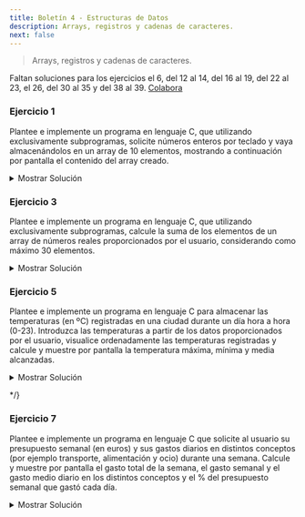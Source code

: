 ```yaml
---
title: Boletín 4 - Estructuras de Datos
description: Arrays, registros y cadenas de caracteres.
next: false
---
```



> Arrays, registros y cadenas de caracteres.

<Aside type="caution" title="¡Se necesita tu ayuda!">

  Faltan soluciones para los ejercicios el 6, del 12 al 14, del 16 al 19, del 22 al 23, el 26, del 30 al 35 y del 38
  al 39. [Colabora](https://github.com/TeenBiscuits/Pasame-Codigo/edit/main/src/content/docs/prouno/boletines/B4-Boletin-4.mdx)

</Aside>

### Ejercicio 1

Plantee e implemente un programa en lenguaje C, que utilizando exclusivamente subprogramas, solicite números enteros por
teclado y vaya almacenándolos en un array de 10 elementos, mostrando a continuación por pantalla el contenido del array
creado.

<details>
<summary>Mostrar Solución</summary>
```c title="Ejercicio_01.c"
// SPDX-FileCopyrightText: 2023 Miguel Fraga Pico
//
// SPDX-License-Identifier: GPL-3.0-only

#include <stdio.h>

void askNumbers(int *cadena)
{
    int i;
    printf("Dime un numero");
    for(i = 0; i < 10; i++)
    {
        scanf("%d", &cadena[i]);
        printf("Dime otro numero ");
    }
    printf("\n");
}

void printNumbers(int *cadena)
{
    int i;
    printf("La cadena es: \n");
    for(i = 0; i < 10; i++)
    {
        printf("%d ", cadena[i]);
    }
}

int main()
{
    int cadena[10];
    askNumbers(cadena);
    printNumbers(cadena);
    return 1;
}
```
</details>

### Ejercicio 2

Plantee e implemente un programa en lenguaje C, que utilizando exclusivamente subprogramas, solicite nombres de animales
por teclado y vaya rellenando un array de 7 elementos, mostrándolos posteriormente por pantalla apropiadamente.

<details>
<summary>Mostrar Solución</summary>
```c title="Ejercicio_02.c"
// SPDX-FileCopyrightText: 2023 Pablo Portas López <pablo.portas@udc.es>
//
// SPDX-License-Identifier: GPL-3.0-only

// Librerías
#include <stdio.h>

// Constantes
#define MAX 40
#define NANIMAL 7

// Definiciones
typedef char nombreanimal[40];

typedef struct{
    nombreanimal nombre;
}tRegAnimales[NANIMAL];

// Definición funciones
void introducirNombres(tRegAnimales listaAnimales);
void imprimirNombres(tRegAnimales listaNombres);

// Main
int main() {
    tRegAnimales listaAnimales;

    introducirNombres(listaAnimales);
    imprimirNombres(listaAnimales);

    return 0;
}

// Declaración Funciones
void introducirNombres(tRegAnimales listaAnimales){
    printf("Introduzca los 7 nombres de animales separados por comas: ");
    for(int i = 0; i < NANIMAL; i++) scanf("%s, ",listaAnimales[i].nombre);
}

void imprimirNombres(tRegAnimales listaNombres){
    printf("Los 7 nombres són:");
    for(int i = 0; i < NANIMAL; i++) printf(" %s",listaNombres[i].nombre);
    printf(".");
}
```
</details>

### Ejercicio 3

Plantee e implemente un programa en lenguaje C, que utilizando exclusivamente subprogramas, calcule la suma de los
elementos de un array de números reales proporcionados por el usuario, considerando como máximo 30 elementos.

<details>
<summary>Mostrar Solución</summary>
```c title="Ejercicio_03.c"
// SPDX-FileCopyrightText: 2023 Pablo Portas López <pablo.portas@udc.es>
//
// SPDX-License-Identifier: GPL-3.0-only

// Librerías
#include <stdio.h>

// Constantes
#define MAX 30

// Definiciones
typedef float listanumeros[MAX];

// Definición funciones
void introducirPorTeclado(listanumeros numeros);

void imprimirSumatorio(const listanumeros numeros);

// Main
int main() {
    listanumeros lnumeros;
    introducirPorTeclado(lnumeros);
    imprimirSumatorio(lnumeros);
    return 0;
}

// Declaración Funciones
void introducirPorTeclado(listanumeros numeros) {
    printf("Introduzca los números que quiere sumar, para terminar introduzca 0: ");
    // Expresión lógica dentro del for: mientras i < 30 y a partir del primer número que el número
    // introducido anteriormente (i-1) no fuera 0.
    for (int i = 0; i < MAX && (i < 1 || numeros[i - 1] != 0.0); i++) scanf("%f", &numeros[i]);
}

void imprimirSumatorio(const listanumeros numeros) {
    float suma = 0;
    // Impresión hasta el MAX o hasta llegar al primer 0
    for (int i = 0; i < MAX && numeros[i] != 0; i++) suma += numeros[i];
    printf("El sumatorio final son: %.2f", suma);
}
```
</details>

### Ejercicio 4

Plantee e implemente un programa en lenguaje C que almacene en memoria las horas de estudio que dedica un alumno a una
asignatura determinada durante una semana. Solicite los datos apropiadamente al usuario y calcule y muestre la media de
horas diarias empleadas en esa asignatura, asimismo indique el día en el que ha estado más aplicado (mayor número de
horas estudiando) y más vago (menor número de horas estudiando).

<details>
<summary>Mostrar Solución</summary>
```c title="Ejercicio_04.c"
// SPDX-FileCopyrightText: 2023 Pablo Portas López <pablo.portas@udc.es>
//
// SPDX-License-Identifier: GPL-3.0-only

// Librerías
#include <stdio.h>

// Definiciones
typedef struct {
    int horas;
    char nombre[10];
} tRegdiasemana;

typedef tRegdiasemana vHorasSemana[7];

// Definición funciones
void introducirHoras(vHorasSemana horas);

void imprimirMediaYMostrarDias(vHorasSemana horas);

void ordenarDeMayorAMenor(vHorasSemana horas);

// Main
int main() {
    // Inicializo el Registro para cada día de la semana
    vHorasSemana horasestudio = {{0, "Lunes"},
                                 {0, "Martes"},
                                 {0, "Miércoles"},
                                 {0, "Jueves"},
                                 {0, "Viernes"},
                                 {0,"Sábado"},
                                 {0,"Domingo"}};
    introducirHoras(horasestudio);
    imprimirMediaYMostrarDias(horasestudio);
    return 0;
}

// Declaración Funciones
void introducirHoras(vHorasSemana horas) {
    printf("Introduzca las horas de estudio que le ha dedicado a Pro 1: \n");
    for (int i = 0; i < 7; i++) {
        printf("%s: ",horas[i].nombre);
        scanf("%d", &horas[i].horas);
        while ((getchar()) != '\n'); // Limpio Buffer
    }

}

void imprimirMediaYMostrarDias(vHorasSemana horas) {
    int media = 0;
    for (int i = 0; i < 7; i++) media += horas[i].horas;
    media = media / 7;
    printf("La media de horas diarias: %d\n", media);
    ordenarDeMayorAMenor(horas);
    printf("El día que más horas estudiaste fué el %s (%d horas) y el que menos %s (%d horas).",horas[6].nombre,horas[6].horas,horas[0].nombre,horas[0].horas);
}

void ordenarDeMayorAMenor(vHorasSemana horas){
    vHorasSemana aux;
    for(int j = 1; j < 6; j++) {
        for (int i = 0; i < 7-j; i++) {
            if (horas[i].horas > horas[i + 1].horas) {
                aux[i] = horas[i]; // Movemos al aux
                horas[i] = horas[i + 1]; // Movemos el segundo al primer hueco
                horas[i + 1] = aux[i]; // Copiamos el valor del primero al segundo hueco
            }
        }
    }
}
```
</details>



### Ejercicio 5

Plantee e implemente un programa en lenguaje C para almacenar las temperaturas (en ºC) registradas en una ciudad durante
un día hora a hora (0-23). Introduzca las temperaturas a partir de los datos proporcionados por el usuario, visualice
ordenadamente las temperaturas registradas y calcule y muestre por pantalla la temperatura máxima, mínima y media
alcanzadas.

<details>
<summary>Mostrar Solución</summary>
```c title="Ejercicio_05.c"
// SPDX-FileCopyrightText: 2024 Maite González Vázquez <maite.gonzalez@udc.es>
//
// SPDX-License-Identifier: GPL-3.0-only

#include <stdio.h>

#define MAX 24

void pedirTemperatura(float temp[], int n);

void mostrarTemperaturas(float temp[], int n);

float temperaturaMedia(float temp[], int n);

float temperaturaMaxima(float temp[], int n);

float temperaturaMinima(float temp[], int n);

int main() {
    float temperatura[MAX];

    pedirTemperatura(temperatura, MAX);
    mostrarTemperaturas(temperatura, MAX);
    printf("\nTemperatura maxima: %.2f\n", temperaturaMaxima(temperatura, MAX));
    printf("Temperatura minima: %.2f\n", temperaturaMinima(temperatura, MAX));
    printf("Temperatura media: %.2f\n", temperaturaMedia(temperatura, MAX));
}

void pedirTemperatura(float temp[], int n) {
    printf("Introduce la temperatura de la ciudad:\n");
    for (int i = 0; i < n; i++) {
        printf("Hora %d: \n", i + 1);
        scanf("%f", &temp[i]);
    }
}

void mostrarTemperaturas(float temp[], int n) {
    printf("\nTEMPERATURAS A LO LARGO DEL DIA\n");
    for (int i = 0; i < n; i++) printf("%d:00 - %.2f C\n", i, temp[i]);
}

float medioTemperatura(float temp[], int n) {
    float tempTotal = 0;
    for (int i = 0; i < n; i++) {
        tempTotal += temp[i];
    }
    return (tempTotal / n);
}

float temperaturaMaxima(float temp[], int n) {
    float tempMax = temp[0];

    for (int i = 1; i < n; i++) {
        if (temp[i] > tempMax) tempMax = i;
    }
    return tempMax;
}

float temperaturaMinima(float temp[], int n) {
    float tempMin = temp[0];

    for (int i = 1; i < n; i++) {
        if (temp[i] < tempMin) tempMin = i;
    }
    return tempMin;
}
```
</details>

<Aside type="caution" title="¡Se necesita tu ayuda!">

Falta solución para el ejercicio 6. [Colabora](https://github.com/TeenBiscuits/Pasame-Codigo/edit/main/src/content/docs/prouno/boletines/B4-Boletin-4.mdx)

</Aside>

{/*

### Ejercicio 6

Plantee e implemente un programa en lenguaje C que, partiendo de la estructura creada en el ejercicio anterior, cree un
sistema para almacenar las temperaturas (en ºC) registradas en una ciudad durante una semana (hora a hora cada día)
Introduzca las temperaturas solicitando los datos apropiadamente al usuario. Calcule y muestre por pantalla las
temperaturas medias diarias, las temperaturas medias de cada hora y la temperatura media semanal.

<details>
<summary>Mostrar Solución</summary>
```c title="Ejercicio_06.c"
```
</details>

*/}

### Ejercicio 7

Plantee e implemente un programa en lenguaje C que solicite al usuario su presupuesto semanal (en euros) y sus gastos
diarios en distintos conceptos (por ejemplo transporte, alimentación y ocio) durante una semana. Calcule y muestre por
pantalla el gasto total de la semana, el gasto semanal y el gasto medio diario en los distintos conceptos y el % del
presupuesto semanal que gastó cada día.

<details>
<summary>Mostrar Solución</summary>
```c title="Ejercicio_07.c"
// SPDX-FileCopyrightText: 2024 Maite González Vázquez <maite.gonzalez@udc.es>
//
// SPDX-License-Identifier: GPL-3.0-only

#include <stdio.h>

#define SEMANA 7

void pedirPresupuesto(float *pSemanal);

void pedirGastos(float gasto[], int n);

float totalGastosPorCategoria(float gasto[], int n);

float gastosTotalesSemanales(float transporte[], float alimentacion[],
                            float ocio[]);

float gastoMedioDiario(float gasto[], int n);

float presupuestoGastado(float gastosTotales, float presupuesto);

int main() {
    float pSemanal, gTransporte[SEMANA], gAlimentacion[SEMANA], gOcio[SEMANA];

    pedirPresupuesto(&pSemanal);
    printf("\nGastos semanales en transporte(euros):\n");
    pedirGastos(gTransporte, SEMANA);
    printf("\nGastos semanales en alimentacion(euros):\n");
    pedirGastos(gAlimentacion, SEMANA);
    printf("\nGastos semanales en ocio(euros):\n");
    pedirGastos(gOcio, SEMANA);

    printf("\nGasto en transporte: %.2f\n", totalGastosPorCategoria(gTransporte, SEMANA));
    printf("\nGasto en alimentacion: %.2f\n", totalGastosPorCategoria(gAlimentacion, SEMANA));
    printf("\nGasto en ocio: %.2f\n", totalGastosPorCategoria(gOcio, SEMANA));
    printf("\nGASTO TOTAL SEMANAL: %.2f\n", gastosTotalesSemanales(gTransporte, gAlimentacion, gOcio));
    printf("\nPORCENTAJE GASTADO: %.2f\n",
        presupuestoGastado(gastosTotalesSemanales(gTransporte, gAlimentacion, gOcio), pSemanal));
}

void pedirPresupuesto(float *pSemanal) {
    printf("Presupuesto semanal:\t");
    scanf("%f", &pSemanal);
}

void pedirGastos(float gasto[], int n) {
    for (int i = 0; i < n; i++) {
        printf("Dia %d:\n", i + 1);
        scanf("%f", &gasto[i]);
    }
}

float totalGastosPorCategoria(float gasto[], int n) {
    float total = 0;
    for (int i = 0; i < n; i++) {
        total += gasto[i];
    }
    return total;
}

float gastosTotalesSemanales(float transporte[], float alimentacion[],
                            float ocio[]) {
    return totalGastosPorCategoria(transporte, SEMANA)
            + totalGastosPorCategoria(alimentacion, SEMANA)
            + totalGastosPorCategoria(ocio, SEMANA);
}

float gastoMedioDiario(float gasto[], int n) {
    return (totalGastosPorCategoria(gasto, n) / n);
}

float presupuestoGastado(float gastosTotales, float presupuesto) {
    return (gastosTotales / presupuesto) * 100;
}
```
</details>



### Ejercicio 8

Plantee e implemente un programa en lenguaje C que, mediante búsqueda secuencial, permita encontrar el menor y el mayor
índice de donde se encuentra un valor dado X en un array de números enteros. El programa debe permitir al usuario
introducir apropiadamente el array de números enteros y solicitarle el valor que desea encontrar.

```txt "1 2 3 5 3 2 3 4 5 6 3 1 2 3" frame="terminal" title="Ejemplo de Ejecución"
Introduzca los elementos del array separados por espacios, "enter" para terminar:
1 2 3 5 3 2 3 4 5 6 3 1 2 3

Introduzca el número que desea buscar: 3
El número 3 aparece por primera vez en la posición 3 y por última vez en la posición 14.
Introduzca el número que desea buscar: 4
El número 4 aparece por primera y única vez en la posición 8.
Introduzca el número que desea buscar: 9
El número 9 no aparece en el array.
```

<details>
<summary>Mostrar Solución</summary>
```c title="Ejercicio_08.c"
// SPDX-FileCopyrightText: 2024 Sprinter05
//
// SPDX-License-Identifier: GPL-3.0-only

// Libraries
#include <stdio.h>
#define N 10

int main(){
    // Define variables and ask for parameters
    int nums[N], guess, lGuess, uGuess;
    printf("\nInput an array of 10 elements by pressing Enter after each element: ");
    for(int i=0; i<10; i++){
        scanf("%d", &nums[i]);
    }
    // Input guess
    printf("\nWhat number do you want to find?: ");
    scanf("%d", &guess);
    // Lower bound
    for(int i=0; i<N; i++){
        if(nums[i] == guess){
            lGuess = i;
            break;
        }
    }
    // Upper bound
    for(int i=N; i>=0; i--){
        if(nums[i] == guess){
            uGuess = i;
            break;
        }
    }
    // Print solutions
    printf("\nLower bound solution: %d", lGuess);
    printf("\nUpper bound solution: %d", uGuess);
    printf("\n");
}
```
</details>

### Ejercicio 9

Plantee e implemente un programa en lenguaje C que construya un array a partir de números enteros proporcionados por el
usuario (máximo 20 elementos) y que a continuación sustituya los números pares por su cuadrado y los números impares por
la parte entera de la raíz cuadrada de su valor absoluto. Muestre por pantalla tanto el array original como el
resultante de las operaciones indicadas.

<details>
<summary>Mostrar Solución</summary>
```c title="Ejercicio_09.c"
// SPDX-FileCopyrightText: 2023 Miguel Fraga Pico
//
// SPDX-License-Identifier: GPL-3.0-only

#include <stdio.h>
#include <math.h>

void escanearDatos(int *numeros,int tamano)
{
    int i;
    for(i = 0 ;i < tamano; i++)
    {
        printf("Introduzca un valor:\n");
        scanf("%d",&numeros[i]);
    }
}
void imprimirDatos (int *numeros, int tamano){
    int i;
    for(i = 0 ;i < tamano; i++)
    {
        printf("%d, ",numeros[i]);
    }
}
void modificarArray(int *numeros,int tamano){
    int i;
    for(i = 0; i < tamano; i++)
    {
        if(numeros[i]%2==0)
        {
            numeros[i]=pow(numeros[i],2);
        }
        else if(numeros[i] % 2 != 0)
        {
            numeros[i] = trunc(sqrt(abs(numeros[i])));
        }
    }
}
int main(){
    int tamano;
    printf("Introduzca cuantos numeros va a proprocionar:\n");
    scanf("%d",&tamano);
    if(tamano<=0 || tamano>20)
    {
        printf("Introduzca un tamano valido");
        return 2;
    }
    int numeros[tamano];
    escanearDatos(numeros,tamano);
    imprimirDatos(numeros,tamano);
    printf("\n");
    modificarArray(numeros,tamano);
    printf("\n");
    imprimirDatos(numeros,tamano);
    return 0;
}
```
</details>

### Ejercicio 10

Plantee e implemente una función en lenguaje C que reciba dos arrays de enteros desordenados de 50 elementos cada uno y
devuelva una array ordenado con los elementos de los dos anteriores.

<details>
<summary>Mostrar Solución</summary>
```c title="Ejercicio_10.c"
// SPDX-FileCopyrightText: 2023 Pablo Portas López <pablo.portas@udc.es>
//
// SPDX-License-Identifier: GPL-3.0-only

// Librerías
#include <stdio.h>
#include <time.h>
#include <stdlib.h>

// Definiciones
typedef int array50[50], array100[100];

// Definición funciones
void crearArrayAleatorio(array50 array);

void fusiondedosArrays(array50 array1, array50 array2, array100 arraydesalida);

void bubblesort(array100 array);

void imprimirArray(array100 array);

// Main
int main() {
    array50 array1, array2;
    array100 arrayfinal;

    srand(time(NULL)); // Así solo se declara una vez
    crearArrayAleatorio(array1);
    crearArrayAleatorio(array2);

    fusiondedosArrays(array1, array2, arrayfinal);

    bubblesort(arrayfinal);

    imprimirArray(arrayfinal);

    return 0;
}

// Declaración Funciones
void crearArrayAleatorio(array50 array) {
    for (int i = 0; i < 50; i++) {
        array[i] = rand() % 1000; // Para evitar números gigantes, prefiero un array de números menores a 1000;
    }
}

void fusiondedosArrays(array50 array1, array50 array2, array100 arraydesalida) {
    for (int i = 0; i < 50; i++) { // El primer array en los elementos del 0 - 49
        arraydesalida[i] = array1[i];
    }
    for (int i = 0; i < 50; i++) { // El segundo array en los elementos del 50 - 99
        arraydesalida[i + 50] = array2[i];
    }
}

void bubblesort(array100 array) { // Algoritmo BubbleSort https://es.wikipedia.org/wiki/Ordenamiento_de_burbuja
    int aux;
    for (int j = 1; j < 99; j++) {
        for (int i = 0; i < 100 - j; i++) {
            if (array[i] > array[i + 1]) {
                aux = array[i]; // Movemos al aux
                array[i] = array[i + 1]; // Movemos el segundo al primer hueco
                array[i + 1] = aux; // Copiamos el valor del primero al segundo hueco
            }
        }
    }
}

void imprimirArray(array100 array) {
    printf("El array ordenado:\n %d", array[0]);
    for (int i = 1; i < 100; i++) {
        printf(", "); // Colocando la coma aquí conseguimos que el último elemento no tenga y así sea un punto.
        if (i % 20 == 0) printf("\n"); // Para que sea más legible en terminal.
        printf("%3d", array[i]); // El formato hace que queden en cuadrícula
    }
    printf("."); // El punto en cuestión
}
```
</details>

### Ejercicio 11

Plantee e implemente una función recursiva en lenguaje C que devuelva la suma de los elementos de un array de enteros.

<details>
<summary>Mostrar Solución</summary>
```c title="Ejercicio_11.c"
// SPDX-FileCopyrightText: 2024 Sprinter05
//
// SPDX-License-Identifier: GPL-3.0-only

// Libraries
#include <stdio.h>

// Sum all the elements of the array using recursion
int arraySum(int n, int sumNums[n], int loops, int accum){
    if (loops == 0){return accum;} else{
        accum+=sumNums[n-loops];
        loops--;
        arraySum(n, sumNums, loops, accum);
    }
}

int main(){
    // Define variables and ask for parameters
    int n = 10;
    int toSum[n], accum = 0, loops = n;
    int result;
    printf("Input the 10 numbers for the array separated by Enter:\n");
    for(int i=0; i<10; i++){
        scanf("%d", &toSum[i]);
    }
    // Recursion fun starts here
    result = arraySum(n, toSum, loops, accum);
    // Print result
    printf("\nThe result of the sum is %d\n", result);
    return 0;
}
```
</details>

<Aside type="caution" title="¡Se necesita tu ayuda!">

Faltan soluciones para los ejercicios del 11 al 14. [Colabora](https://github.com/TeenBiscuits/Pasame-Codigo/edit/main/src/content/docs/prouno/boletines/B4-Boletin-4.mdx)

</Aside>


{/*

### Ejercicio 12

Plantee e implemente una función en lenguaje C que indique si un array de enteros es capicúa.

<details>
<summary>Mostrar Solución</summary>
```c title="Ejercicio_12.c"
```
</details>

### Ejercicio 13

Plantee e implemente un programa en lenguaje C que permita introducir apropiadamente una matriz NxN de números enteros (0< N < 20),
la visualice apropiadamente por pantalla (formato matricial) y muestre el elemento mayor y el elemento menor de
dicha matriz y sus posiciones.

<details>
<summary>Mostrar Solución</summary>
```c title="Ejercicio_13.c"
```
</details>

### Ejercicio 14

Plantee e implemente un programa en lenguaje C que permita introducir apropiadamente una matriz NxN de enteros y que, a
petición del usuario, intercambie las filas o columnas i y j de dicha matriz. Muestre por pantalla en formato matricial
tanto la matriz original introducida como la matriz resultante del intercambio de filas o columnas solicitado por el
usuario.

<details>
<summary>Mostrar Solución</summary>
```c title="Ejercicio_14.c"
```
</details>

*/}

### Ejercicio 15

Plantee e implemente un programa en lenguaje C que permita introducir apropiadamente una matriz NxN de números reales y
que muestre por pantalla en formato matricial tanto la matriz original introducida como su matriz traspuesta. Realice lo
mismo considerando como tipo base de la matriz números enteros.

<details>
<summary>Mostrar Solución</summary>
```c title="Ejercicio_15.c"
// SPDX-FileCopyrightText: 2023 Miguel Fraga Pico
//
// SPDX-License-Identifier: GPL-3.0-only

#include <stdio.h>
// i = fila
// j = columna
void crearMatriz(int tamanho, int matriz[tamanho][tamanho])
{
    int i;
    int j;
    for(j = 0; j < tamanho; j++)
    {
        for(i = 0; i < tamanho; i++)
        {
            printf("Posicion %d, %d \n", j + 1, i + 1);
            scanf("%d", &matriz[i][j]);
        }
    }
}

void imprimirMatriz(int tamanho, int matriz[tamanho][tamanho])
{
    int i;
    int j;
    for(j = 0; j < tamanho; j++)
    {
        for(i = 0; i < tamanho; i++)
        {
            printf("%d ", matriz[i][j]);
        }
        printf("\n");
    }
}

void imprimirTraspuesta(int tamanho, int matriz[tamanho][tamanho])
{
    int i;
    int j;
    for(j = 0; j < tamanho; j++)
    {
        for(i = 0; i < tamanho; i++)
        {
            printf("%d ", matriz[j][i]);
        }
        printf("\n");
    }
}

int main()
{
    int tamanho;
    int traspuesta;

    printf("De que tamanho quieres la matriz");
    scanf("%d", &tamanho);


    printf("Quieres la traspuesta? 1 = si, 0 = no");
    scanf("%d", &traspuesta);

    int matriz[tamanho][tamanho];

    crearMatriz(tamanho, matriz);

    if(traspuesta)
    {
        imprimirTraspuesta(tamanho, matriz);
    }
    else
    {
        imprimirMatriz(tamanho, matriz);
    }
}
```
</details>

<Aside type="caution" title="¡Se necesita tu ayuda!">

Faltan soluciones para los ejercicios del 16 al 19. [Colabora](https://github.com/TeenBiscuits/Pasame-Codigo/edit/main/src/content/docs/prouno/boletines/B4-Boletin-4.mdx)
</Aside>

{/*

### Ejercicio 16

Plantee e implemente un programa en lenguaje C que permita introducir un cuadrado (NxN) por teclado y determine si es
mágico. Un cuadrado mágico es una matriz NxN de números enteros del 1 al N^2 en la que la suma de sus filas, sus
columnas y sus diagonales principales coincide.

<details>
<summary>Mostrar Solución</summary>
```c title="Ejercicio_16.c"
```
</details>

### Ejercicio 17

Plantee e implemente un programa en lenguaje C que mediante un menú apropiado permita al usuario introducir dos matrices
NxN de números enteros (0 < N < 10) y seleccionar la operación (suma, resta o producto) que desea realizar con ellas.
Muestre los resultados de la operación seleccionada por pantalla en formato matricial.

<details>
<summary>Mostrar Solución</summary>
```c title="Ejercicio_17.c"
```
</details>

### Ejercicio 18

Plantee e implemente un programa en lenguaje C que permita introducir apropiadamente una matriz NxN de números enteros (0 < N < 10),
la visualice apropiadamente por pantalla (formato matricial) y muestre la posición de un elemento punto de
silla , si existe. Una matriz presenta un punto de silla si alguna posición de la misma es al mismo tiempo el menor
valor de su fila y el mayor valor de su columna.

<details>
<summary>Mostrar Solución</summary>
```c title="Ejercicio_18.c"
```
</details>

### Ejercicio 19

Plantee e implemente un programa en lenguaje C que rellene tres arrays con 500 elementos enteros de forma aleatoria y
posteriormente muestre por pantalla todos los números conseguidos de forma ordenada de menor a mayor.

<details>
<summary>Mostrar Solución</summary>
```c title="Ejercicio_19.c"
```
</details>

*/}


### Ejercicio 20

Plantee e implemente un programa en lenguaje C que permita almacenar en memoria el nombre y las notas de una asignatura
de una clase de 15 alumnos. Muestre por pantalla el nombre y nota de los alumnos que han obtenido la peor y la mejor
calificación. Además muestre a continuación el listado con el nombre y nota de todos los alumnos.

<details>
<summary>Mostrar Solución</summary>
```c title="Ejercicio_20.c"
// SPDX-FileCopyrightText: 2024 Maite González Vázquez <maite.gonzalez@udc.es>
//
// SPDX-License-Identifier: GPL-3.0-only

#include <stdio.h>

#define MAX 3

struct alumno {
    char nombre[20];
    float nota;
};

void introducirAlumno(struct alumno alumnos[], int n);

void mostrarAlumnado(struct alumno alumnos[], int n);

void mejorYPeorNota(struct alumno alumnos[], int n, struct alumno *mejor, struct alumno *peor);



int main() {
    struct alumno alumnos[MAX];
    struct alumno mejor, peor;

    introducirAlumno(alumnos, MAX);
    mostrarAlumnado(alumnos, MAX);
    mejorYPeorNota(alumnos, MAX, &mejor, &peor);

    printf("\nMejor nota:\t%s - %.2f\n", mejor.nombre, mejor.nota);
    printf("Peor nota:\t%s - %.2f\n", peor.nombre, peor.nota);

}

void introducirAlumno(struct alumno alumnos[], int n) {
    for (int i = 0; i < n; i++) {
        printf("--- Alumno %d ---: \n", i + 1);
        printf("Nombre: \n");
        scanf("%s", alumnos[i].nombre);
        printf("Nota de %s: \n", alumnos[i].nombre);
        scanf("%f", &alumnos[i].nota);
    }
}

void mostrarAlumnado(struct alumno alumnos[], int n) {
    printf("\nLISTADO DE ALUMNOS\n");
    for (int i = 0; i < n; i++) {
        printf("%s: %.2f\n", alumnos[i].nombre, alumnos[i].nota);
    }
    printf("\n");
}

void mejorYPeorNota(struct alumno alumnos[], int n, struct alumno *mejor, struct alumno *peor) {
    // Inicializamos con el primer estudiante
    *mejor = alumnos[0];
    *peor = alumnos[0];

    for (int i = 0; i < n; i++) {
        if (alumnos[i].nota > mejor->nota) {
            *mejor = alumnos[i];
        }

        if (alumnos[i].nota < peor->nota) {
            *peor = alumnos[i];
        }
    }
}
```
</details>



### Ejercicio 21

Diseñe la estructura de datos que permita almacenar en memoria la lista de tareas a realizar durante los días del año.
Se debe de poder controlar la fecha, la descripción de tareas a realizar cada día con su hora y minutos. Tenga en cuenta
que cada día no podrá tener más de 20 tareas.

<details>
<summary>Mostrar Solución</summary>
```c title="Ejercicio_21.c"
// SPDX-FileCopyrightText: 2024 Maite González Vázquez <maite.gonzalez@udc.es>
//
// SPDX-License-Identifier: GPL-3.0-only

#define MAX_TAREAS 20

// Define una tarea
typedef struct {
    int hora;
    int minutos;
    char descripcion[150];
} tTarea;

// Define las tareas de un día
typedef struct {
    int dia;
    int mes;
    int anio;
    tTarea tareas[MAX_TAREAS];
} tDiaTareas;

// Define las tareas de un año
typedef struct {
    tDiaTareas dias[365];
} tListaTareas;
```
</details>

<Aside type="caution" title="¡Se necesita tu ayuda!">

Faltan soluciones para los ejercicios del 22 al 23. [Colabora](https://github.com/TeenBiscuits/Pasame-Codigo/edit/main/src/content/docs/prouno/boletines/B4-Boletin-4.mdx)

</Aside>

{/*

### Ejercicio 22

Plantee e implemente una función en lenguaje C que reciba dos arrays de reales desordenados de 30 elementos cada uno y
devuelva una array ordenado con los elementos de los dos anteriores.

<details>
<summary>Mostrar Solución</summary>
```c title="Ejercicio_22.c"
```
</details>

### Ejercicio 23

Plantee e implemente una función en lenguaje C que reciba dos arrays de tipo base carácter, sin finalizar en ‘\0’, es
decir, no son cadenas; ambos desordenados y con 100 elementos cada uno y devuelva un array ordenado con los elementos de
los dos anteriores.

<details>
<summary>Mostrar Solución</summary>
```c title="Ejercicio_23.c"
```
</details>

*/}

### Ejercicio 24

Diseñe la estructura para almacenar en memoria la información de los trabajadores de un taller de 20 empleados. Si el
empleado es oficinista tendrá un número de teléfono; si es conductor tendrá asignado el número de matrícula de un
vehículo; y si es técnico tendrá asignado el código de barras de un ordenador. Se debe conocer el nombre, la fecha de
nacimiento, tipo de puesto de trabajo y el nivel de estudios de todos los trabajadores.

<details>
<summary>Mostrar Solución</summary>
```c title="Ejercicio_24.c"
// SPDX-FileCopyrightText: 2023 Miguel Fraga Pico
//
// SPDX-License-Identifier: GPL-3.0-only

#include <stdio.h>

struct empleados
{
    char puesto[50]; //oficinista   conductor   técnico
    char nivelEstudios[50];
    char fechaNacimiento[50];
    char nombre[50];
};

void introducirEmpleado(struct empleados *e)
{
    printf("Cual es el nombre del empleado?");
    gets(&e->nombre);
    printf("Que puesto le corresponde al empleado?");
    gets(&e->puesto);
    printf("Cual es la fecha de nacimiento del empleado? dd/mm/aaaa");
    gets(&e->fechaNacimiento);
    printf("Cual es el nivel de estudios del empleado? ");
    gets(&e->nivelEstudios);
}

void imprimirempleado(struct empleados e)
{
    printf("El nombre del empleado es: %s\n", e.nombre);
    printf("La fecha de nacimiento del empleado es: %s\n", e.fechaNacimiento);
    printf("El nivel de estudios del empleado es: %s\n", e.nivelEstudios);
    printf("El puesto del empleado es: %s\n", e.puesto);
}


int main()
{
    struct empleados empleados[20];

    for(int i = 0; i < 20; i++)
    {
        printf("Introduciendo alumno %d:\n",i);
        introducirEmpleado(&empleados[i]);
    }
    for(int i = 0; i < 20; i++)
    {
        printf("Imprimiendo alumno %d:\n",i);
        imprimirempleado(empleados[i]);
    }
}
```
</details>

### Ejercicio 25

Plantee e implemente un programa en lenguaje C que lea una frase de teclado (secuencia de caracteres hasta fin de
línea), y determine la frecuencia de aparición de cada vocal respecto al total de caracteres de la frase.

<details>
<summary>Mostrar Solución</summary>
```c title="Ejercicio_25.c"
// SPDX-FileCopyrightText: 2024 Daniel Deza Prieto
//
// SPDX-License-Identifier: GPL-3.0-only

#include <stdio.h>
void reader(char frase[200]) {
  printf("Please input the phrase up to a size of 200 characters\n");
  scanf(" %[^\n]s", frase);
}
void howmany(char frase[200], int acount, int ecount, int icount, int ocount,
             int ucount, int rest) {
  for (int i = 0; i < 200; i++) {
    (frase[i] == 'a') ? (acount++) : (rest++);
    (frase[i] == 'e') ? (ecount++) : (rest++);
    (frase[i] == 'i')
        ? (icount++)
        : (rest++); // Codigo terrible. I lose half the brain. Funciona eso si
    (frase[i] == 'o') ? (ocount++) : (rest++);
    (frase[i] == 'u') ? (ucount++) : (rest++);
  }
  printf("Hay a:%i e:%i i:%i o:%i u:%i", acount, ecount, icount, ocount,
         ucount);
}
int main() {
  int acount = 0;
  int ecount = 0;
  int icount = 0;
  int ocount = 0;
  int ucount = 0;
  int rest = 0;
  char frase[200];
  reader(frase);
  howmany(frase, acount, ecount, icount, ocount, ucount, rest);
  return 0;
}
```
</details>

<Aside type="caution" title="¡Se necesita tu ayuda!">

Faltan soluciones para el ejercicio 26. [Colabora](https://github.com/TeenBiscuits/Pasame-Codigo/edit/main/src/content/docs/prouno/boletines/B4-Boletin-4.mdx)

</Aside>

{/*

### Ejercicio 26

Plantee e implemente un programa en lenguaje C que lea una frase (como máximo de 100 caracteres) y proporcione al
usuario la posibilidad de sustituir alguna palabra de las introducidas por un sinónimo. Muestre por pantalla la frase
original y la frase después de llevar a cabo la sustitución.

<details>
<summary>Mostrar Solución</summary>
```c title="Ejercicio_26.c"
```
</details>

*/}

### Ejercicio 27

Plantee e implemente un programa en lenguaje C que lea una frase (como máximo de 100 caracteres) y que muestre a
continuación cada palabra de la misma seguida del número de letras que la componen. Para simplificar suponga que las
palabras pueden separarse únicamente por espacios, comas o puntos.

```txt "Buenos días, vamos a comenzar. Encended los equipos." frame="terminal" title="Ejemplo de Ejecución"
Introduzca una frase de como máximo 100 caracteres:
Buenos días, vamos a comenzar. Encended los equipos.

Buenos 6
días 4
vamos 5
a 1
comenzar 8
Encended 8
los 3
equipos 7
```

<details>
<summary>Mostrar Solución</summary>
```c title="Ejercicio_27.c"
// SPDX-FileCopyrightText: 2024 Sprinter05
//
// SPDX-License-Identifier: GPL-3.0-only

// Libraries
#include <stdio.h>
#define N 100

// Count the amount of characters in the string
void countString(char toCount[N]){
    int count = 0;
    for(int i=0; toCount[i]!='\0'; i++){
        count++;
    }
    printf("Word %s has %d characters\n", toCount, count);
}

// Separate the string and fix multiple separators in the string by ignoring them 
void separateString(char toSplit[N]){
    char splitted[N][N];
    int count=0, row=0, column=0;
    while(toSplit[count] != '\n'){
        if(toSplit[count] == ' ' || toSplit[count] == ',' || toSplit[count] == '.'){
            splitted[row][column] = '\0';
            column = 0;
            if (toSplit[count-1] != ' ' && toSplit[count-1] != ',' && toSplit[count-1] != '.'){row++;}
        } else {
            splitted[row][column] = toSplit[count];
            column++;
        }
        count++;
    }
    for(int i=0; splitted[i][0] != '\0'; i++){
        countString(splitted[i]);
    }
}

int main(){
    // Define variables and ask for parameters
    char sentence[N];
    printf("Type a sentence of max 100 characters:\n");
    // fgets instead of gets for buffer overflow protection
    fgets(sentence, N, stdin);
    // Start the fun
    separateString(sentence);
    return 0;
}
```
</details>

### Ejercicio 28

Plantee e implemente un programa en lenguaje C que lea una frase (secuencia de caracteres hasta fin de línea), sustituya
todas las secuencias de dos o más espacios por un único espacio y que muestre por pantalla la frase obtenida.

<details>
<summary>Mostrar Solución</summary>
```c title="Ejercicio_28.c"
// SPDX-FileCopyrightText: 2024 Sprinter05
//
// SPDX-License-Identifier: GPL-3.0-only

// Libraries
#include <stdio.h>
#define N 256

int main(){
    // Define variables and ask for parameters
    int i=0, j=0;
    char sentence[N], fixedSentence[N];
    printf("Type a sentence\n");
    // fgets instead of gets for buffer protection
    fgets(sentence, N, stdin);
    // Fix the sentence's multiple spaces
    while(sentence[i]!='\0'){
        if(sentence[i] == ' ' && sentence[i+1] == ' '){
            i++;
            continue;
        } else {
            fixedSentence[j]=sentence[i];
            i++;
            j++;
        }
    }
    // Print the result after apprending the end of string to the fixed variable
    fixedSentence[j+1] = '\0';
    printf("\nThe sentence with fixed spaces is:\n%s", fixedSentence);
    return 0;
}
```
</details>

### Ejercicio 29

Diseñe una función que devuelva al revés la cadena recibida como parámetro.

<details>
<summary>Mostrar Solución</summary>
```c title="Ejercicio_29.c"
// SPDX-FileCopyrightText: 2023 Miguel Fraga Pico
//
// SPDX-License-Identifier: GPL-3.0-only

#include <stdio.h>
#include <string.h>

void invertirCadena(char cadena[])
{
    int longitud = strlen(cadena);
    int i, j;

    for (i = 0, j = longitud - 1; i < j; i++, j--)
    {
        char temp = cadena[i];
        cadena[i] = cadena[j];
        cadena[j] = temp;
    }
}

int main()
{
    printf("Introduce una oracion o frase\n");
    char cadenaOriginal[50];
    gets(&cadenaOriginal);

    invertirCadena(cadenaOriginal);

    printf("Cadena invertida: %s\n", cadenaOriginal);

    return 0;
}
```
</details>

<Aside type="caution" title="¡Se necesita tu ayuda!">

Faltan soluciones para los ejercicios del 30 al 35. [Colabora](https://github.com/TeenBiscuits/Pasame-Codigo/edit/main/src/content/docs/prouno/boletines/B4-Boletin-4.mdx)

</Aside>

{/*

### Ejercicio 30

Diseñe una función que sume dos números de 2500 cifras cada uno.

<details>
<summary>Mostrar Solución</summary>
```c title="Ejercicio_30.c"
```
</details>

### Ejercicio 31

Implemente la función booleana VAL ( tCadena cadena) la cual devuelve TRUE si puede convertir la cadena de 9 caracteres
a un valor real y FALSE en caso contrario.

<details>
<summary>Mostrar Solución</summary>
```c title="Ejercicio_31.c"
```
</details>

### Ejercicio 32

Implemente una función que reciba una matrícula, la edad y el nombre de un conductor y devuelva TRUE si la suma de los
números de la matrícula es igual a la edad del conductor y las letras de la matrícula coinciden con las iniciales del
nombre y los apellidos del propietario del vehículo.

<details>
<summary>Mostrar Solución</summary>
```c title="Ejercicio_32.c"
```
</details>

### Ejercicio 33

Implemente un programa que lea una frase, carácter a carácter del teclado y que calcule y muestre el número de letras,
dígitos y otros caracteres.

<details>
<summary>Mostrar Solución</summary>
```c title="Ejercicio_33.c"
```
</details>

### Ejercicio 34

Implemente un programa que lea un mínimo de 20 palabras del teclado hasta que aparezca el carácter <ENTER> y guarde en
un array las 20 primeras leídas. Por cada palabra guardada debe figurar en el array la siguiente información:

a) Si la palabra está en mayúsculas<br/>
b) Número de vocales que la componen<br/>
c) Número de veces que la palabra aparece en el texto<br/>
d) Frecuencia de los caracteres que componen cada palabra

<details>
<summary>Mostrar Solución</summary>
```c title="Ejercicio_34.c"
```
</details>

### Ejercicio 35

Implemente un programa que guarde en un vector las capitales europeas y su población. Dicho programa debe permitir
mostrar las capitales existentes en el array de forma ordenada, tanto por nombre de capital como por número de
habitantes.

<details>
<summary>Mostrar Solución</summary>
```c title="Ejercicio_35.c"
```
</details>

*/}

### Ejercicio 36

Implemente un programa que solicite cinco números enteros (ni > 0) al usuario y muestre por pantalla cada número y su
descomposición factorial. Utilice una estructura de datos adecuada para almacenar a la vez los números y su
descomposición.

<details>
<summary>Mostrar Solución</summary>
```c title="Ejercicio_36.c"
// SPDX-FileCopyrightText: 2024 Sprinter05
//
// SPDX-License-Identifier: GPL-3.0-only

// Libraries
#include <stdio.h>
#include <stdbool.h>
#define N 100

void factorialDecomp(int toDecomp){
    int factors[N], primes=2, loops=0, og=toDecomp;
    // Check if its 1 or 0 and just print out that the decomp is 1
    if(toDecomp == 0 | toDecomp == 1){
        printf("\nNumber %d factorial decomposition is: 1", og);
        return;
    }
    // Repeat the factorization with each reduced number until its 0
    for(int i=0;i<N;i++){factors[i]=0;}
    while(toDecomp != 1){
        if(toDecomp%primes == 0){
            toDecomp/=primes;
            factors[loops]=primes;
            loops++;
            primes=2;
        } else {primes++;}
    }
    // Print the result
    printf("\nNumber %d factorial decomposition is: ", og);
    for(int i=0;factors[i]!=0;i++){
        if(factors[i+1]==0){
            printf("%d", factors[i]);
        } else {printf("%d*", factors[i]);}
    }
}

int main(){
    // Define variables and ask for parameters
    int decompose[5];
    printf("Type 5 integers separated by spaces:\n");
    // Its just 5 parameters no for loop needed here
    scanf("%d %d %d %d %d", &decompose[0], &decompose[1], &decompose[2], &decompose[3], &decompose[4]);
    // Repeat the decomp for all numbers
    for(int i=0;i<5;i++){
        factorialDecomp(decompose[i]);
    }
    printf("\n");
    return 0;
}
```
</details>

### Ejercicio 37

Implemente un programa que lea una fecha y la almacene en una cadena que quepan sus 10 caracteres (dd/mm/aaaa) añadiendo
ceros a la izquierda del día, mes y año si son necesarios) y calcule y almacene en memoria los siguientes 100 años
bisiestos. El programa debe dar la opción al usuario de cambiar la fecha introducida y ver por pantalla los n años
bisiestos que desee a partir de la fecha dada.

<details>
<summary>Mostrar Solución</summary>
```c title="Ejercicio_37.c"
// SPDX-FileCopyrightText: 2024 Sprinter05
//
// SPDX-License-Identifier: GPL-3.0-only

// Libraries
#include <stdio.h>
#define N 11
#define M 100

void checkLeaps(int n, int year){
    int closeLeap, leaps[M], counter=1;
    //Check closest
    for(int i=0;i<4;i++){
        if((year+i)%4 == 0){
            closeLeap = year+i;
            break;
        }
    }
    // Get all the following leap years until the max amount is satisfied
    leaps[0]=closeLeap;
    while(counter != 100){
        leaps[counter]=closeLeap+(4*counter);
        counter++;
    }
    // Print results
    printf("\nFollowing 100 leap years:\n");
    for(int i=0; i<M; i++){
        printf("%d ", leaps[i]);
    }
    printf("\n\n");
}

int main(){
    // Define variables
    char date[N];
    int day, month, year;
    // Endless loop so the user can change parameters (1==1)
    while(1){
        // Ask for parameters
        printf("Input a date in the dd/mm/yyyy format: ");
        scanf("%d/%d/%d", &day, &month, &year);
        // Fix the string so it can be passed to the function more easily
        snprintf(date, N, "%02d/%02d/%04d", day, month, year);
        checkLeaps(100, year);
    }
    return 0;
}
```
</details>


<Aside type="caution" title="¡Se necesita tu ayuda!">

Faltan soluciones para los ejercicios del 38 al 39. [Colabora](https://github.com/TeenBiscuits/Pasame-Codigo/edit/main/src/content/docs/prouno/boletines/B4-Boletin-4.mdx)

</Aside>

{/*

### Ejercicio 38

Implemente un programa en lenguaje C que tras leer un texto, indique el número de palabras que tienen un minino de tres
vocales diferentes.

<details>
<summary>Mostrar Solución</summary>
```c title="Ejercicio_38.c"
```
</details>

### Ejercicio 39

Implemente un programa en lenguaje C que permita modificar los nombres de los destinatarios de las cartas escritas y
guardadas en una estructura de datos.

<details>
<summary>Mostrar Solución</summary>
```c title="Ejercicio_39.c"
```
</details>

*/}

### Ejercicio 40

Plantee e implemente un programa en lenguaje C para simular el juego de la vida de John Conway.

<details>
<summary>Mostrar Solución</summary>
```c title="Ejercicio_40.c"
// SPDX-FileCopyrightText: 2024 Sprinter05
//
// SPDX-License-Identifier: GPL-3.0-only

// Libraries
#include <stdio.h> // Main library
#include <stdlib.h> // For managing the program
#include <stdbool.h> // Bool function
#include <unistd.h> // Use UNIX commands
#include <time.h> // For random numbers
#define N 16 // Change this number to change the matrix size
#define SPEED 2 // Higher means faster: MUST BE GREATER OR EQUAL THAN 1
#define clear() printf("\033[H\033[J") // Clean screen

// NOTE: RUN FROM VSCODE TERMINAL OR THE MODERN WINDOWS TERMINAL APP NOT CMD OTHERWISE UTF-8 EMOJIS WILL NOT DISPLAY
// ALSO MAKE SURE UTF-8 SUPPORT IS ENABLED IN YOUR TERMINAL OF CHOICE, APPLIES TO ALL OPERATING SYSTEMS

int gameOfLife[N][N];
int updatedGame[N][N];
int ticks=0; // Generations

// THIS IS THE MATRIX THAT WILL RUN IF THE OPTION c (choose) IS CHOSEN AT RUNTIME
// THIS EXAMPLE MATRIX IS OF SIZE 16X16 SO IF YOU CHANGE N MODIFY THE SIZE HERE TOO
// 0 = DISABLED, 1 = ENABLED
int chooseGameOfLife[N][N] = {
    {1,1,0,0,0,0,0,0,0,0,0,0,0,0,0,0},
    {1,1,0,0,0,0,0,0,0,1,0,0,0,0,0,0},
    {0,0,1,1,0,0,0,1,0,0,1,0,0,0,0,0},
    {0,0,1,1,0,0,0,1,0,0,1,0,0,0,0,0},
    {0,0,0,0,0,0,0,0,1,0,0,0,0,0,0,0},
    {0,0,0,0,0,0,0,0,0,0,0,0,0,0,0,0},
    {0,0,0,0,0,0,0,0,0,0,0,0,1,0,0,0},
    {0,0,0,0,0,0,0,0,0,0,0,0,1,0,0,0},
    {0,0,0,0,0,0,0,0,0,0,0,0,1,0,0,0},
    {0,0,0,1,1,1,1,0,0,0,0,0,0,0,0,0},
    {0,0,1,0,0,0,1,0,0,0,0,0,0,0,0,0},
    {0,0,0,0,0,0,1,0,0,0,1,1,0,0,0,0},
    {0,0,1,0,0,1,0,0,0,0,1,0,1,0,0,0},
    {0,0,0,0,0,0,0,0,0,0,0,1,0,0,0,0},
    {0,0,0,0,0,0,0,0,0,0,0,0,0,0,0,0},
    {0,0,0,0,0,0,0,0,0,0,0,0,0,0,0,0}
};

// Make sure the cell is not outsided of the matrix
bool outOfBound(int row, int column){
    bool oob;
    if(row >= N || row < 0 || column >= N || column < 0){oob = true;}
    else {oob = false;}
    return oob;
}

// Check rules 1, 2 and 3 for death status
void checkDeath(int row, int column){
    int liveNeighbours=0;
    // Check neighbours
    if(outOfBound(row+1,column) == false){if(gameOfLife[row+1][column] == 1){liveNeighbours++;}}
    if(outOfBound(row+1,column+1) == false){if(gameOfLife[row+1][column+1] == 1){liveNeighbours++;}}
    if(outOfBound(row+1,column-1) == false){if(gameOfLife[row+1][column-1] == 1){liveNeighbours++;}}
    if(outOfBound(row-1,column) == false){if(gameOfLife[row-1][column] == 1){liveNeighbours++;}}
    if(outOfBound(row-1,column+1) == false){if(gameOfLife[row-1][column+1] == 1){liveNeighbours++;}}
    if(outOfBound(row-1,column-1) == false){if(gameOfLife[row-1][column-1] == 1){liveNeighbours++;}}
    if(outOfBound(row,column+1) == false){if(gameOfLife[row][column+1] == 1){liveNeighbours++;}}
    if(outOfBound(row,column-1) == false){if(gameOfLife[row][column-1] == 1){liveNeighbours++;}}
    // Any live cell with fewer than two live neighbours dies, as if by underpopulation.
    if(liveNeighbours<2){updatedGame[row][column]=0;}
    // Any live cell with two or three live neighbours lives on to the next generation.
    else if(liveNeighbours>=2 && liveNeighbours<=3){updatedGame[row][column]=1;}
    // Any live cell with more than three live neighbours dies, as if by overpopulation.
    else if(liveNeighbours>3){updatedGame[row][column]=0;}
}

// Check rule 4 for revive status
void checkRevive(int row, int column){
    int liveNeighbours=0;
    // Check neighbours
    if(outOfBound(row+1,column) == false){if(gameOfLife[row+1][column] == 1){liveNeighbours++;}}
    if(outOfBound(row+1,column+1) == false){if(gameOfLife[row+1][column+1] == 1){liveNeighbours++;}}
    if(outOfBound(row+1,column-1) == false){if(gameOfLife[row+1][column-1] == 1){liveNeighbours++;}}
    if(outOfBound(row-1,column) == false){if(gameOfLife[row-1][column] == 1){liveNeighbours++;}}
    if(outOfBound(row-1,column+1) == false){if(gameOfLife[row-1][column+1] == 1){liveNeighbours++;}}
    if(outOfBound(row-1,column-1) == false){if(gameOfLife[row-1][column-1] == 1){liveNeighbours++;}}
    if(outOfBound(row,column+1) == false){if(gameOfLife[row][column+1] == 1){liveNeighbours++;}}
    if(outOfBound(row,column-1) == false){if(gameOfLife[row][column-1] == 1){liveNeighbours++;}}
    // Any dead cell with exactly three live neighbours becomes a live cell, as if by reproduction.
    if(liveNeighbours==3){updatedGame[row][column]=1;}
    // Remain dead
    else {updatedGame[row][column]=0;}
}

// Run a generation
void tick(){
    // Run generation
    for(int i=0;i<N;i++){
        for(int j=0;j<N;j++){
            if(gameOfLife[i][j] == 1){checkDeath(i, j);continue;}
            else if(gameOfLife[i][j] == 0){checkRevive(i, j);continue;}
            else {exit(1);} // Impossible case, exit with error
        }
    }
}

// Show the game matrix
void displayMatrix(){
    printf("\n");
    for(int i=0;i<N;i++){
        for(int j=0;j<N;j++){
            if(updatedGame[i][j] == 0){printf("⬛");}
            if(updatedGame[i][j] == 1){printf("⬜");}            
        }
        printf("\n");
    }
    printf("Generation %d\n", ticks);
}

// Print the initial status
void printInitial(){
    printf("\n");
    for(int i=0;i<N;i++){
        for(int j=0;j<N;j++){
            if(gameOfLife[i][j] == 0){printf("⬛");}
            if(gameOfLife[i][j] == 1){printf("⬜");}
        }
        printf("\n");
    }
    printf("Initial status\n");
}

// Swap og and updated matrix
void redoMatrix(){
    // Put updated matrix into the original one
    for(int i=0;i<N;i++){
        for(int j=0;j<N;j++){
            gameOfLife[i][j]=updatedGame[i][j];
        }
    }
    // Set the updated matrix to 0
    for(int i=0;i<N;i++){
        for(int j=0;j<N;j++){
            updatedGame[i][j]=0;
        }
    }
}

// Initial random condition
void randCondition(){
    srand(time(NULL));
    // Random init
    for(int i=0;i<N;i++){
        for(int j=0;j<N;j++){
            gameOfLife[i][j]=rand()%2;
        }
    }
}

int main(){
    // Ask what to do
    char answ;
    while(answ != 'r' && answ != 'c'){
        printf("Do you want a randomly generated generation or choose one? (r/c): ");
        scanf("%c", &answ);
        if(answ == 'r'){randCondition();}
        else if(answ == 'c'){
            for(int i=0; i<N; i++){
                for(int j=0; j<N; j++){
                    gameOfLife[i][j] = chooseGameOfLife[i][j];
                }
            }
        }
    }
    // Start dead cells on updated
    for(int i=0;i<N;i++){
        for(int j=0;j<N;j++){
            updatedGame[i][j]=0;
        }
    }
    printInitial(); // Print initial state
    usleep(1000000);
    while(1){
        clear(); // Clear screen
        tick(); // Run generation
        displayMatrix(); // Show the matrix
        ticks++; // Increase counter
        redoMatrix();
        usleep(200000/SPEED); // Wait delay
    }
    return 0;
}
```
</details>


